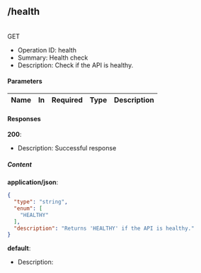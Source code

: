 ## /health

<br/>
      <span
      style={{
        backgroundColor: 'green',
        color: 'white',
        textAlign: 'center',
        padding: '4px 8px',
        borderRadius: '5px',
        fontWeight: '700',
      }}
    >GET</span>
      
- Operation ID: health
- Summary: Health check
- Description: Check if the API is healthy.

#### Parameters

| Name | In | Required | Type | Description |
| ---- | -- | -------- | ---- | ----------- |

#### Responses

**200**:
- Description: Successful response
##### Content

**application/json**:
```json
{
  "type": "string",
  "enum": [
    "HEALTHY"
  ],
  "description": "Returns 'HEALTHY' if the API is healthy."
}
```
**default**:
- Description: 

